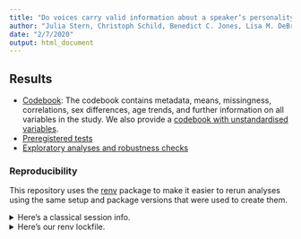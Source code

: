 ```yaml
---
title: "Do voices carry valid information about a speaker’s personality?"
author: "Julia Stern, Christoph Schild, Benedict C. Jones, Lisa M. DeBruine, Amanda Hahn, David A. Puts, Ingo Zettler, Tobias L. Kordsmeyer, David Feinberg, Dan Zamfir, Lars Penke, & Ruben C. Arslan"
date: "2/7/2020"
output: html_document
---
```



## Results

- [Codebook](1_codebook.html):  The codebook contains metadata, means, missingness, correlations, sex differences, age trends, and further information on all variables in the study. We also provide a [codebook with unstandardised variables](1_codebook_before_standardisation.html).
- [Preregistered tests](2_preregistered_tests.html)
- [Exploratory analyses and robustness checks](3_exploratory_analyses.html)


### Reproducibility
This repository uses the [renv](https://rstudio.github.io/renv/) package to make
it easier to rerun analyses using the same setup and package versions that were
used to create them.

<details><summary>Here's a classical session info.</summary>

```r
library(tidyverse)
library(knitr)
library(brms)
library(sjPlot)
library(bayestestR)
library(labelled)
library(cowplot)
library(labelled)
library(codebook)
library(ggstatsplot)
sessionInfo()
```

</details>

<details><summary>Here's our renv lockfile.</summary>

```r
cat(readLines("renv.lock"), sep = "\n")
```
</details>
